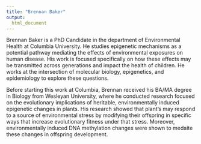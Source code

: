 ```yaml
---
title: "Brennan Baker"
output:
  html_document
---
```


Brennan Baker is a PhD Candidate in the department of Environmental Health at Columbia University. He studies epigenetic mechanisms as a potential pathway mediating the effects of environmental exposures on human disease. His work is focused specifically on how these effects may be transmitted across generations and impact the health of children. He works at the intersection of molecular biology, epigenetics, and epidemiology to explore these questions.  


Before starting this work at Columbia, Brennan received his BA/MA degree in Biology from Wesleyan University, where he conducted research focused on the evolutionary implications of heritable, environmentally induced epigenetic changes in plants. His research showed that plant's may respond to a source of environmental stress by modifying their offspring in specific ways that increase evolutionary fitness under that stress. Moreover, environmentally induced DNA methylation changes were shown to medaite these changes in offspring development. 

